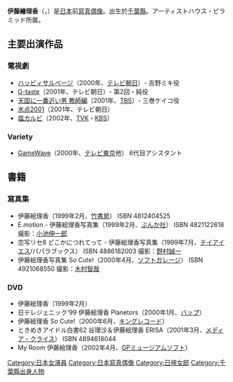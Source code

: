 {{藝人
|姓名 = 伊藤繪理香
|類型 = 模特兒
|圖片 = 
|圖片尺寸 = 
|圖片簡介 = 
|本名 = 
|外文名 = 伊藤繪理香
|外文 = [[日文|日文]]
|羅馬拼音 = Itou Erika
|英文名 = 
|暱稱 = 
|其他藝名 = 
|國籍 = {{JPN}}
|民族 = [[大和族|大和族]]
|籍貫 = 
|出生日期 = 1981年4月14日
|出生地點 = {{JPN}}・[[千葉縣|千葉縣]]
|逝世日期 = 
|逝世地點 = 
|職業 = [[寫真偶像|寫真偶像]]、[[女演員|女演員]]
|語言 = [[日語|日語]]
|教育程度 = 
|母校 = 
|宗教信仰 = [[神道教|神道教]]
|配偶 = 
|兒女 = 
|父母 = 
|親屬 = 
|音樂類型 = 
|演奏樂器 = 
|出道地點 = {{JPN}}
|出道日期 = 1999年
|出道作 = 
|代表作 = 
|著名角色 = 
|活躍年代 = 
|唱片公司 = 
|經紀公司 = 
|網站 = 
|相關團體 = 
|IMDb = 
|現任成員 = 
|過往成員 = 
|獎項 = 
}}

'''伊藤繪理香'''（{{lang-ja|'''いとう えりか'''}}，{{bd|1981年|4月14日|||Itou Erika}}）是[[日本|日本]]前[[寫真偶像|寫真偶像]]。出生於[[千葉縣|千葉縣]]。アーティストハウス・ピラミッド所属。

== 主要出演作品 ==
=== 電視劇 ===
* [[ハッピィサルベージ|ハッピィサルベージ]]（2000年、[[テレビ朝日|テレビ朝日]]）- 吉野ミキ役
* [[G-taste|G-taste]]（2001年、テレビ朝日）- 第2回・純役
* [[天国に一番近い男|天国に一番近い男 教師編]]（2001年、[[TBSテレビ|TBS]]）- 三巻ケイコ役
* [[氷点2001|氷点2001]]（2001年、テレビ朝日）
* [[塩カルビ|塩カルビ]]（2002年、[[テレビ神奈川|TVK]]・[[京都放送|KBS]]）
=== Variety ===
* [[GameWave|GameWave]]（2000年、[[テレビ東京|テレビ東京]]他） 6代目アシスタント

== 書籍 ==
=== 寫真集 ===
* 伊藤絵理香（1999年2月、[[竹書房|竹書房]]） ISBN 4812404525
* E.motion - 伊藤絵理香写真集（1999年2月、[[ぶんか社|ぶんか社]]） ISBN 4821122618 撮影：[[小池伸一郎|小池伸一郎]]
* 恋写リセ8 どこかにつれてって - 伊藤絵理香写真集（1999年7月、[[テイアイエス|テイアイエス]]/パパラブックス） ISBN 4886182003 撮影：[[野村誠一|野村誠一]]
* 伊藤絵理香写真集 So Cute!（2000年4月、[[ソフトガレージ|ソフトガレージ]]） ISBN 4921068550 撮影：[[木村智哉_(写真家)|木村智哉]]

=== DVD ===
* 伊藤絵理香（1999年2月）
* 日テレジェニック'99 伊藤絵理香 Planetors（2000年1月、[[バップ|バップ]]）
* 伊藤絵理香 So Cute!（2000年6月、[[キングレコード|キングレコード]]）
* ときめきアイドル白書62 谷理沙＆伊藤絵理香 ERISA（2001年3月、[[メディア・クライス|メディア・クライス]]） ISBN 4894618044
* My Room 伊藤絵理香（2002年4月、[[GPミュージアムソフト|GPミュージアムソフト]]）

{{日視女郎}}

{{DEFAULTSORT:Itou Erika}}
[[Category:日本女演員|Category:日本女演員]]
[[Category:日本寫真偶像|Category:日本寫真偶像]]
[[Category:日視女郎|Category:日視女郎]]
[[Category:千葉縣出身人物|Category:千葉縣出身人物]]